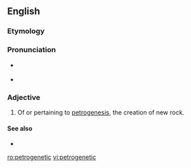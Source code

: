 ==English==

===Etymology===
{{prefix|petro|genetic|lang=en}}

===Pronunciation===
* {{a|US}} {{IPA|pɛtɹoʊdʒəˈnɛtɪk|lang=en}}
* {{rhymes|ɛtɪk|lang=en}}

===Adjective===
{{en-adj|-}}

# {{context|geology|lang=en}} Of or pertaining to [[petrogenesis]], the creation of new rock.

====See also====
* {{pedialite|petrogenesis}}

[[ro:petrogenetic]]
[[vi:petrogenetic]]